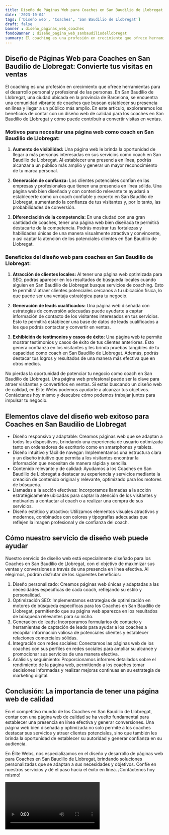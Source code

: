 ```yaml
---
title: Diseño de Páginas Web para Coaches en San Baudilio de Llobregat
date: '2023-10-04'
tags: ['Diseño web', 'Coaches', 'San Baudilio de Llobregat']
draft: false
banner : diseño_paginas_web_coaches
fondoBanner : diseño_pagina_web_sanbaudiliodellobregat
summary: El coaching es una profesión en crecimiento que ofrece herramientas para el desarrollo personal y profesional de las personas. En San Baudilio de Llobregat, una ciudad ubicada en la provincia de Barcelona, se encuentra una comunidad vibrante de coaches que buscan establecer su presencia en línea y llegar a un público más amplio. En este artículo, exploraremos los beneficios de contar con un diseño web de calidad para los coaches en San Baudilio de Llobregat y cómo puede contribuir a convertir visitas en ventas.
---
```


## **Diseño de Páginas Web para Coaches en San Baudilio de Llobregat: Convierte tus visitas en ventas**

El coaching es una profesión en crecimiento que ofrece herramientas para el desarrollo personal y profesional de las personas. En San Baudilio de Llobregat, una ciudad ubicada en la provincia de Barcelona, se encuentra una comunidad vibrante de coaches que buscan establecer su presencia en línea y llegar a un público más amplio. En este artículo, exploraremos los beneficios de contar con un diseño web de calidad para los coaches en San Baudilio de Llobregat y cómo puede contribuir a convertir visitas en ventas.

### **Motivos para necesitar una página web como coach en San Baudilio de Llobregat:**

1. **Aumento de visibilidad:** Una página web le brinda la oportunidad de llegar a más personas interesadas en sus servicios como coach en San Baudilio de Llobregat. Al establecer una presencia en línea, podrás alcanzar a un público más amplio y generar un mayor reconocimiento de tu marca personal.

2. **Generación de confianza:** Los clientes potenciales confían en las empresas y profesionales que tienen una presencia en línea sólida. Una página web bien diseñada y con contenido relevante te ayudará a establecerte como un coach confiable y experto en San Baudilio de Llobregat, aumentando la confianza de tus visitantes y, por lo tanto, las probabilidades de conversión.

3. **Diferenciación de la competencia:** En una ciudad con una gran cantidad de coaches, tener una página web bien diseñada te permitirá destacarte de la competencia. Podrás mostrar tus fortalezas y habilidades únicas de una manera visualmente atractiva y convincente, y así captar la atención de los potenciales clientes en San Baudilio de Llobregat.

### **Beneficios del diseño web para coaches en San Baudilio de Llobregat:**

1. **Atracción de clientes locales:** Al tener una página web optimizada para SEO, podrás aparecer en los resultados de búsqueda locales cuando alguien en San Baudilio de Llobregat busque servicios de coaching. Esto te permitirá atraer clientes potenciales cercanos a tu ubicación física, lo que puede ser una ventaja estratégica para tu negocio.

2. **Generación de leads cualificados:** Una página web diseñada con estrategias de conversión adecuadas puede ayudarte a captar información de contacto de los visitantes interesados en tus servicios. Esto te permitirá establecer una base de datos de leads cualificados a los que podrás contactar y convertir en ventas.

3. **Exhibición de testimonios y casos de éxito:** Una página web te permite mostrar testimonios y casos de éxito de tus clientes anteriores. Esto genera confianza en los visitantes y les brinda pruebas tangibles de tu capacidad como coach en San Baudilio de Llobregat. Además, podrás destacar tus logros y resultados de una manera más efectiva que en otros medios.

No pierdas la oportunidad de potenciar tu negocio como coach en San Baudilio de Llobregat. Una página web profesional puede ser la clave para atraer visitantes y convertirlos en ventas. Si estás buscando un diseño web de calidad, en Élite Webs podemos ayudarte a alcanzar tus objetivos. Contáctanos hoy mismo y descubre cómo podemos trabajar juntos para impulsar tu negocio.

<GifSeo />

<Cta />

## Elementos clave del diseño web exitoso para Coaches en San Baudilio de Llobregat

- Diseño responsivo y adaptable: Creamos páginas web que se adaptan a todos los dispositivos, brindando una experiencia de usuario optimizada tanto en ordenadores de escritorio como en smartphones y tablets.
- Diseño intuitivo y fácil de navegar: Implementamos una estructura clara y un diseño intuitivo que permita a los visitantes encontrar la información que necesitan de manera rápida y sencilla.
- Contenido relevante y de calidad: Ayudamos a los Coaches en San Baudilio de Llobregat a destacar su experiencia y servicios mediante la creación de contenido original y relevante, optimizado para los motores de búsqueda. 
- Llamadas a la acción efectivas: Incorporamos llamadas a la acción estratégicamente ubicadas para captar la atención de los visitantes y motivarles a contactar al coach o a realizar una compra de sus servicios.
- Diseño estético y atractivo: Utilizamos elementos visuales atractivos y modernos, combinados con colores y tipografías adecuadas que reflejen la imagen profesional y de confianza del coach.

## Cómo nuestro servicio de diseño web puede ayudar

Nuestro servicio de diseño web está especialmente diseñado para los Coaches en San Baudilio de Llobregat, con el objetivo de maximizar sus ventas y conversiones a través de una presencia en línea efectiva. Al elegirnos, podrán disfrutar de los siguientes beneficios:

1. Diseño personalizado: Creamos páginas web únicas y adaptadas a las necesidades específicas de cada coach, reflejando su estilo y personalidad.
2. Optimización SEO: Implementamos estrategias de optimización en motores de búsqueda específicas para los Coaches en San Baudilio de Llobregat, permitiendo que su página web aparezca en los resultados de búsqueda relevantes para su nicho.
3. Generación de leads: Incorporamos formularios de contacto y herramientas de captación de leads para ayudar a los coaches a recopilar información valiosa de potenciales clientes y establecer relaciones comerciales sólidas.
4. Integración con redes sociales: Conectamos las páginas web de los coaches con sus perfiles en redes sociales para ampliar su alcance y promocionar sus servicios de una manera efectiva.
5. Análisis y seguimiento: Proporcionamos informes detallados sobre el rendimiento de la página web, permitiendo a los coaches tomar decisiones informadas y realizar mejoras continuas en su estrategia de marketing digital.

## Conclusión: La importancia de tener una página web de calidad

En el competitivo mundo de los Coaches en San Baudilio de Llobregat, contar con una página web de calidad se ha vuelto fundamental para establecer una presencia en línea efectiva y generar conversiones. Una página web bien diseñada y optimizada no solo permite a los coaches destacar sus servicios y atraer clientes potenciales, sino que también les brinda la oportunidad de establecer su autoridad y generar confianza en su audiencia. 

En Élite Webs, nos especializamos en el diseño y desarrollo de páginas web para Coaches en San Baudilio de Llobregat, brindando soluciones personalizadas que se adaptan a sus necesidades y objetivos. Confíe en nuestros servicios y dé el paso hacia el éxito en línea. ¡Contáctenos hoy mismo!

<Video />

<CtaBot job='Coaches' city='San Baudilio de Llobregat'/>

<Gmaps query='San Baudilio de Llobregat+españa+maps' />